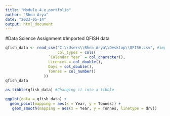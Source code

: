 ```yaml
---
title: "Module.4.e.portfolio"
author: "Rhea Arya"
date: "2023-05-14"
output: html_document
---
```


#Data Science Assignment 
#Imported QFISH data 

```r
qfish_data <- read_csv("C:\\Users\\Rhea Arya\\Desktop\\QFISH.csv", #importing the QFISH dataset into rmd
                       col_types = cols(
                   `Calendar Year` = col_character(),
                   Licences = col_double(),
                   Days = col_double(),
                   Tonnes = col_number()
                 ))
qfish_data

as.tibble(qfish_data) #Changing it into a tibble 

```

```r
ggplot(data = qfish_data) + 
  geom_point(mapping = aes(x = Year, y = Tonnes)) + 
   geom_smooth(mapping = aes(x = Year, y = Tonnes, linetype = drv))
```

























